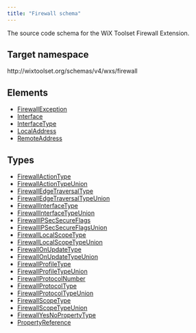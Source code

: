 ```yaml
---
title: "Firewall schema"
---
```


The source code schema for the WiX Toolset Firewall Extension.

## Target namespace

http&#58;//wixtoolset.org/schemas/v4/wxs/firewall

## Elements

- [FirewallException](firewallexception/)
- [Interface](interface/)
- [InterfaceType](interfacetype/)
- [LocalAddress](localaddress/)
- [RemoteAddress](remoteaddress/)

## Types

- [FirewallActionType](firewallactiontype/)
- [FirewallActionTypeUnion](firewallactiontype/)
- [FirewallEdgeTraversalType](firewalledgetraversaltype/)
- [FirewallEdgeTraversalTypeUnion](firewalledgetraversaltype/)
- [FirewallInterfaceType](firewallinterfacetype/)
- [FirewallInterfaceTypeUnion](firewallinterfacetype/)
- [FirewallIPSecSecureFlags](firewallipsecsecureflags/)
- [FirewallIPSecSecureFlagsUnion](firewallipsecsecureflagsunion/)
- [FirewallLocalScopeType](firewalllocalscopetype/)
- [FirewallLocalScopeTypeUnion](firewalllocalscopetype/)
- [FirewallOnUpdateType](firewallonupdatetype/)
- [FirewallOnUpdateTypeUnion](firewallonupdatetype/)
- [FirewallProfileType](firewallprofiletype/)
- [FirewallProfileTypeUnion](firewallprofiletype/)
- [FirewallProtocolNumber](firewallprotocolnumber/)
- [FirewallProtocolType](firewallprotocoltype/)
- [FirewallProtocolTypeUnion](firewallprotocoltype/)
- [FirewallScopeType](firewallscopetype/)
- [FirewallScopeTypeUnion](firewallscopetype/)
- [FirewallYesNoPropertyType](firewallyesnopropertytype/)
- [PropertyReference](propertyreference/)
